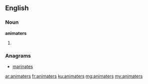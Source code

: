 ==English==

===Noun===
'''animaters'''

# {{plural of|animater}}

===Anagrams===
* [[marinates#English|marinates]]

[[ar:animaters]]
[[fr:animaters]]
[[ku:animaters]]
[[mg:animaters]]
[[my:animaters]]